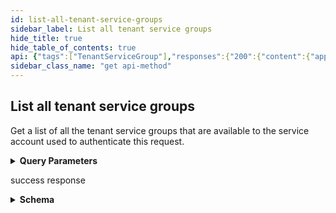 ```yaml
---
id: list-all-tenant-service-groups
sidebar_label: List all tenant service groups
hide_title: true
hide_table_of_contents: true
api: {"tags":["TenantServiceGroup"],"responses":{"200":{"content":{"application/json":{"schema":{"type":"array","items":{"type":"object","allOf":[{"type":"object","allOf":[{"required":["id"],"type":"object","properties":{"id":{"description":"The tenant service group's ID.","allOf":[{"description":"A unique identifier.","maxLength":10,"minLength":10,"pattern":"^1[0-9]+$","type":"string","readOnly":true,"example":"1378242802"}],"readOnly":true},"parent_id":{"description":"The TSG ID for this tenant service group's parent.\n","allOf":[{"type":"string","allOf":[{"description":"A unique identifier.","maxLength":10,"minLength":10,"pattern":"^1[0-9]+$","type":"string","readOnly":true,"example":"1378242802"}],"readOnly":false,"example":1995877003}]},"display_name":{"description":"The tenant service group's display name.\n","type":"string","example":"AT&T"},"vertical":{"description":"A token that identifies the business vertical supported by the SASE\nproducts managed by this TSG.\n","type":"string","enum":["High Tech","Education","Manufacturing","Hospitality","Professional & Legal Services","Wholesale & Retail","Finance","Telecommunications","State & Local Government","Transportation & Logistics","Federal Government","Media & Entertainment","Nonclassifiable Establishments","Healthcare","Utilities & Energy","Insurance","Agriculture","Pharma & Life Sciences","Construction","Aerospace & Defense","Real Estate","Restaurant/Food Industry","Other"],"example":"High Tech"}}}]},{"properties":{"children":{"type":"array","items":{"$ref":"#/components/schemas/tenant_service_group_with_children"},"readOnly":true}}}]}},"examples":{"hierarchy=true":{"value":[{"id":"1739543876","display_name":"parentTSG","children":[{"id":"1435787597","name":"childTSG","parent_id":"1739543876","vertical":"High Tech"}]},{"id":"1335787596","display_name":"parent2"}]},"hierarchy=false":{"value":[{"id":"1739543876","display_name":"parentTSG"},{"id":"1335787596","display_name":"parent2"},{"id":"1435787597","name":"childTSG","parent_id":"1739543876","vertical":"High Tech"}]}}}},"description":"success response"}},"operationId":"get-tenancy-v1-tenant_service_groups","description":"Get a list of all the tenant service groups\nthat are available to the service account used to\nauthenticate this request.\n","parameters":[{"name":"hierarchy","description":"Indicates whether the response structure lists groups in\ntheir hierarchy, or as an array of TSGs without regard to\nhierarchy. Default is false (don't show hierarchy).\n\nIf false, the order of the TSGs in the result array is not\nguaranteed.\n","schema":{"type":"boolean"},"in":"query"}],"security":[{"Bearer":[]}],"method":"get","path":"/tenancy/v1/tenant_service_groups","servers":[{"url":"https://api.sase.paloaltonetworks.com"}],"securitySchemes":{"Bearer":{"type":"http","scheme":"bearer"}},"info":{"title":"Tenant Service Group","version":"1.0","description":"Manages tenant service groups.\n","contact":{}},"postman":{"name":"List all tenant service groups","description":{"content":"Get a list of all the tenant service groups\nthat are available to the service account used to\nauthenticate this request.\n","type":"text/plain"},"url":{"path":["tenancy","v1","tenant_service_groups"],"host":["{{baseUrl}}"],"query":[{"disabled":false,"description":{"content":"Indicates whether the response structure lists groups in\ntheir hierarchy, or as an array of TSGs without regard to\nhierarchy. Default is false (don't show hierarchy).\n\nIf false, the order of the TSGs in the result array is not\nguaranteed.\n","type":"text/plain"},"key":"hierarchy","value":""}],"variable":[]},"header":[{"key":"Accept","value":"application/json"}],"method":"GET","auth":{"type":"bearer","bearer":[{"type":"any","value":"<Bearer Token>","key":"token"}]}}}
sidebar_class_name: "get api-method"
---
```



## List all tenant service groups



Get a list of all the tenant service groups
that are available to the service account used to
authenticate this request.


<details style={{"marginBottom":"1rem"}}><summary style={{}}><strong>Query Parameters</strong></summary><div><ul><ParamsItem className={"paramsItem"} param={{"name":"hierarchy","description":"Indicates whether the response structure lists groups in\ntheir hierarchy, or as an array of TSGs without regard to\nhierarchy. Default is false (don't show hierarchy).\n\nIf false, the order of the TSGs in the result array is not\nguaranteed.\n","schema":{"type":"boolean"},"in":"query"}}></ParamsItem></ul></div></details><div><Tabs><TabItem label={"200"} value={"200"}><div>

success response

</div><div><details style={{}}><summary style={{"textAlign":"left"}}><strong>Schema</strong></summary><div style={{"textAlign":"left","marginLeft":"1rem"}}></div><ul style={{"marginLeft":"1rem"}}><li><div><div><span className={"badge badge--info"} style={{"marginBottom":"1rem"}}>allOf</span><ul className={"allOf"}><SchemaItem collapsible={false} name={"id"} required={false} schemaDescription={"The tenant service group's ID."} schemaName={"string"} qualifierMessage={"**Possible values:** 10 ≤ length ≤ 10, Value must match regular expression `^1[0-9]+$`"}></SchemaItem><SchemaItem collapsible={false} name={"parent_id"} required={false} schemaDescription={"The TSG ID for this tenant service group's parent.\n"} schemaName={"string"} qualifierMessage={"**Possible values:** 10 ≤ length ≤ 10, Value must match regular expression `^1[0-9]+$`"}></SchemaItem><SchemaItem collapsible={false} name={"display_name"} required={false} schemaDescription={"The tenant service group's display name.\n"} schemaName={"string"} qualifierMessage={undefined}></SchemaItem><SchemaItem collapsible={false} name={"vertical"} required={false} schemaDescription={"A token that identifies the business vertical supported by the SASE\nproducts managed by this TSG.\n"} schemaName={"string"} qualifierMessage={"**Possible values:** [`High Tech`, `Education`, `Manufacturing`, `Hospitality`, `Professional & Legal Services`, `Wholesale & Retail`, `Finance`, `Telecommunications`, `State & Local Government`, `Transportation & Logistics`, `Federal Government`, `Media & Entertainment`, `Nonclassifiable Establishments`, `Healthcare`, `Utilities & Energy`, `Insurance`, `Agriculture`, `Pharma & Life Sciences`, `Construction`, `Aerospace & Defense`, `Real Estate`, `Restaurant/Food Industry`, `Other`]"}></SchemaItem><SchemaItem collapsible={false} name={"children"} required={false} schemaDescription={undefined} schemaName={" (circular)[]"} qualifierMessage={undefined}></SchemaItem></ul></div></div></li></ul></details></div></TabItem></Tabs></div>
      